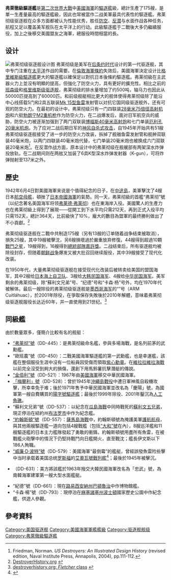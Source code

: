 {{Refimprove|time=2021-07-28T05:38:22+00:00}}
{{noteTA
|G1=Military
|G2=Shipname
|G3=Aero
|G4=地名
|1=zh-cn:衣阿华号战列舰 (BB-61); zh-tw:愛荷華號戰艦 (BB-61); zh-hk:艾奧瓦號戰艦 (BB-61);
|2=zh-cn:衣阿华; zh-tw:愛荷華; zh-hk:艾奧瓦;
}}
{{軍艦模板
|名稱 = 弗萊徹級[[File:US_Naval_Jack.svg|30px]]<br /><small>Fletcher class</small>
|圖片 = [[File:USS_Fletcher_(DD-445)_off_New_York,_1942.jpg|300px]]
|照片說明 = 1942年的“弗萊徹”號驅逐艦
|圖片2 = 
|照片說明2 = 
|艦種 = [[驅逐艦|驅逐艦]]
|艦名 = 
|擁有國 = *{{flagicon|USA}} [[美国海军|美国海军]]
*{{flagicon|Argentina|naval}} [[阿根廷海军|阿根廷海军]]
*{{flagicon|Brazil|naval}} [[巴西海军|巴西海军]]
*{{flagicon|Chile|naval}} [[智利海军|智利海军]]
*{{flagicon|Colombia|naval}} [[哥伦比亚海军|哥伦比亚海军]]
*{{flagicon|Greece|naval}} [[希腊海军|希腊海军]]
*{{flagicon|Italy|naval}} [[意大利海军|意大利海军]]
*{{flagicon|Japan|naval}} [[日本海上自卫队|日本海上自卫队]]
*{{flagicon|Mexico|naval}} [[墨西哥海军|墨西哥海军]]
*{{flagicon|Peru|naval}} [[秘鲁海军|秘鲁海军]]
*{{flagicon|Republic of Korea|naval}} [[韩国海军|韩国海军]]
*{{flagicon|Spain|naval}} [[西班牙海军|西班牙海军]]
*{{flagicon|Republic of China|naval}} [[中华民国海军|中华民国海军]]
*{{flagicon|Turkey|naval}} [[土耳其海军|土耳其海军]]
*{{flagicon|West Germany|naval}} [[西德海军|西德海军]]
|艦級 = 弗萊徹級
|代號 = 
|前型 = [[格里維斯級驅逐艦|格里維斯級驅逐艦]]
|次型 = [[艾倫·M·桑拿級驅逐艦|艾倫·M·桑拿級驅逐艦]]
|數量 = 175
|製造 = 
|下訂 = 
|造價 = 
|動工 = 1941年-1943年
|下水 = 1942年-1945年
|服役 = 1942年
|退役 = 1971年（美國海軍）<br>2001年（墨西哥海军）
|結局 = 
|除籍 = 
|狀態 = 
|綽號 = 
|榮譽 = 
|排水 = 
|標準 = 2050噸
|空載 = 
|滿載 = 2500噸
|長度 = 114.8米
|闊度 = 12米
|型寬 = 
|型深 = 
|吃水 = 5.3米
|燃料 = 
|鍋爐 = 
|引擎 = 
|出力 = 60000匹軸馬力
|極速 = 36.5節
|續航 = 4779 浬（15節）
|發電機 = 
|電力輸出 = 
|乘員 = 329人
|飛行 = 
|艦載機 = 
|裝備 = '''初始設計'''<br>5門單裝[[Mk12_5吋38倍徑砲|Mk12 5吋38倍徑砲]]<BR>2-5門双連裝[[波佛斯40毫米高射砲|波佛斯40毫米高射砲]]<br>7-12门[[厄利孔20毫米机炮|厄利孔20毫米机炮]]<br>2具五連裝[[Mk_15型魚雷|Mk 15型魚雷]]發射管<br>2架[[深水炸弹|深水炸弹]]投放轨<br>6具K型深水炸弹发射器（K-gun）
|裝甲 = 
|射控裝置 = 
|偵搜設備 = 
|電子設備 = 
|電戰系統 = 
|其它 = 
}}
'''弗萊徹級驅逐艦'''是[[第二次世界大戰|第二次世界大戰]]中[[美國海軍|美國海軍]]的[[驅逐艦|驅逐艦]]級，總計生產了175艘，是單一生產量最高的驅逐艦級，因此也常被當作二战美軍最具代表性的驅逐艦。弗莱彻级驱逐舰在众多方面都被认为性能优秀，胜任[[防空戰|防空]]、[[反潛作戰|反潜]]与水面作战各种任务，航程又足以覆盖美军舰队在太平洋上的行动。此級驅逐艦于二戰後大多仍繼續服役，加上之後移交美國盟友之海軍，總服役時間相當的長。

== 设计 ==
[[File:Fletcher-class_destroyer_technical_drawing_1954.jpg|弗莱彻级驱逐舰设计图]]
弗莱彻级是美军在[[限制海军军备条约|后条约时代]]设计的第一代驱逐舰，其中专门注重在[[太平洋|太平洋]]作战的需要。在[[倫敦海軍條約|倫敦海軍條約]]失效后，美國海軍決定设计比[[格里維斯級驅逐艦|格里維斯級驅逐艦]]更大的驅逐艦以確保足以對抗日本後條約驅逐艦。弗莱彻級在主武器火力上並沒有明顯的提高，但強化了防空火力，具有更好的擴充性。相比之前的[[班森级驱逐舰|班森级]]和[[格里維斯級驅逐艦|格里维斯级驱逐舰]]，弗莱彻级的排水量增加了约500吨，轴马力也因此从50000匹提高到了60000匹。和前级舰艇相比更大的舰体使得弗莱彻级除了能沿中心线搭载5门{{link-en|Mk 12型5英寸38倍径炮|5"/38 caliber gun}}和2具五联装[[Mk_15型鱼雷|Mk 15型鱼雷]]发射管以对抗它国同级驱逐舰外，还有可观的防空火力。在最初的设计中，弗莱彻级只有一门四联装[[28毫米75倍径高射机炮|28毫米75倍径高射机炮]]和六挺[[白朗寧M2重機槍|勃朗宁M2重机枪]]作为防空火力，在二战爆发后，面对日军航空兵的威胁，防空火力被逐渐加强到了两门双联装[[博福斯40毫米高射炮|博福斯40毫米高射炮]]和七门单装[[厄利孔20毫米机炮|厄利孔20毫米机炮]]。为了应对二战后期日军的[[神风敢死队|神风自杀式攻击]]，自1945年开始共有51艘弗莱彻级驱逐舰接受了进一步的防空火力改装，拆掉了舰艏鱼雷发射管和舰舯双联装40毫米炮，以两门四联装40毫米炮代替，七门单装20毫米炮也被换成六门双联装20毫米炮<ref>Friedman, Norman. ''US Destroyers: An Illustrated Design History'' (revised edition, Naval Institute Press, Annapolis, 2004), pp.111-112.</ref>。在反潜作战方面，原本设计中的弗莱彻级在舰艉部有两架深水炸弹投放轨，在二战期间则在两舷又加装了6具K型深水炸弹发射器（K-gun），可将炸弹抛射至137米之外。

== 歷史 ==
1942年6月4日對美國海軍来说是个值得紀念的日子，在[[中途島之役|中途島]]，美軍擊沈了4艘日本[[航空母艦|航空母艦]]，頓挫了[[日本帝國海軍|日本帝國海軍]]的氣勢。同一天，弗莱彻級的首艦“弗莱彻”號（以纪念著名美国海军将领[[弗萊德·弗萊徹|弗莱德·弗莱彻]]）也在東海岸入役。美國驚人的生產力也在弗莱彻級上得到了展現——從開工到下水平均只需212天，再到正式入役平均只需152天，總計364天，比前級快了10%，龐大的數目為盟軍的最终勝利做出了不小貢獻。<ref>[http://destroyerhistory.org/fletcherclass/ DestroyerHistory.org] {{webarchive|url=https://web.archive.org/web/20081206021258/http://www.destroyerhistory.org/fletcherclass/ |date=2008-12-06 }}</ref>

弗莱彻级驱逐舰在二戰中共制造175艘（另有13艘的订单随着战争结束被取消），損失25艘，其中19艘被擊沈，另6艘損壞過於嚴重放弃修復。44艘得到超過10顆[[戰鬥之星|戰鬥之星]]，19艘得到{{Link-en|海軍部隊嘉獎|Navy Unit Commendation}}，16艘得到[[總統單位表彰_(美國)|總統部隊嘉許獎]]。二战结束后，所有驱逐舰均被除役封存，但随着[[朝鲜战争|朝鲜战争]]爆发又被大批召回继续服役，其中39艘接受了现代化改装。

在1950年代，大量弗莱彻级驱逐舰在接受现代化改装后被转卖给美国的盟国海军，其中2艘给[[日本海上自衛隊|日本海上自卫队]]、3艘给[[大韓民國海軍|大韩民国海军]]、4艘给[[中華民國海軍|中华民国海军]]。美军剩余的弗莱彻级，除“蘇利文兄弟”号、“纪德”号和“卡森·杨”号外，均在1970年代被解体。最后一艘除役的弗莱彻级驱逐舰是[[墨西哥海军|墨西哥海军]]的“{{Link-en|約翰·羅傑斯號驅逐艦 (DD-574)|USS John Rodgers (DD-574)|庫伊特拉華克}}”号（ARM Cuitláhuac），於2001年除役，在爭取保存失敗後於2010年解體，意味着弗莱彻级驱逐舰服役长达近60年，并一直使用到21世纪。<ref name="fl">[http://destroyerhistory.org/fletcherclass/  destroyerhistory.org: ''Fletcher'' class] {{webarchive|url=https://web.archive.org/web/20081206021258/http://www.destroyerhistory.org/fletcherclass/ |date=2008-12-06 }}</ref>

== 同級艦 ==
由於數量眾多，僅簡介比較有名的舰艇：

*[[弗莱彻号驱逐舰_(DD-445)|“弗莱彻”號]]（DD-445）：是弗莱彻級命名艦，參與多場海戰，是名列前茅的武勳艦。
* “歐班農”號（DD-450）：二戰美國海軍驅逐艦的第一武勳艦，也是幸運艦，該艦在整個服役生涯中沒有一位船員因受傷而領取[[紫心勳章|紫心勳章]]。在[[維拉拉維拉海戰|維拉拉維拉海戰]]以前完全沒受到夠大的損傷，還創下用馬鈴薯抗擊潛艇的傳說。
*[[安陽號驅逐艦|“金佰利”號]]（DD-521）：1967年由[[美國海軍|美國海軍]]移交中華民國海軍。
*[[慶陽號驅逐艦|「梅蘭利」號]]（DD-528）：曾於1945年[[沖繩島戰役|沖繩島戰役]]中遭日軍神風自殺機攻擊，所幸幸免于难；後於1971年售予中華民國海軍並改名為「慶陽」號，為國軍第一艘自費購買的[[陽字號驅逐艦|陽字號驅逐艦]]；最後於1999年除役、2001年鑿沉為[[人工魚礁|人工魚礁]]。
* “蘇利文兄弟”號（DD-537）：以紀念在[[瓜島海戰|瓜島海戰]]中同時戰死的[[蘇利文兄弟|蘇利文五兄弟]]，現正停泊在紐約州[[布法罗市|布法罗市]]中作为紀念艦。
* [[約翰斯頓號驅逐艦|“約翰斯頓”號]]（DD-557）：[[薩馬島海戰|薩馬島海戰]]中，約翰斯頓號為掩護美軍[[护航航母|護航航母]]，與其他兩艘驅逐艦一道向包括4艘戰艦（包括[[大和號戰艦|“大和”號]]在內），8艘巡洋艦和11艘驅逐艦的日本主力艦隊發起了勇敢的衝鋒。約翰斯頓號用盡所有魚雷，在被戰艦火砲擊中的情況下仍堅持戰鬥向日艦開火，直至戰沈；艦長伊文斯以下186人殉職。
* [[威廉·D·波特号驱逐舰_(DD-579)|“威廉·D·波特”號]]（DD-579）：美國海軍“最倒霉”的艦艇，曾經誤發魚雷险些擊中当时承载着美国总统[[富兰克林·D·罗斯福|罗斯福]]的[[艾奧瓦號戰艦_(BB-61)|艾奧瓦號戰列艦]]<ref>{{cite news|title=二戰美軍最搞笑的驅逐艦 魚雷竟射向羅斯福|url=http://big5.huaxia.com/thjq/jsgoucheng/2010/06/1930072.html|publisher=華夏經緯網|date=2010-06-11|accessdate=2016-04-10|archive-date=2019-06-12|archive-url=https://web.archive.org/web/20190612093805/http://big5.huaxia.com/thjq/jsgoucheng/2010/06/1930072.html}}</ref>；最後於1945年被擊沉。
*{{Link-en|愛爾本號驅逐艦|USS Erben（DD-631)|「愛爾本」號}}（DD-631）：美方將該艦於1963年撥交大韓民國海軍改名為「忠武」號，為南韓海軍建軍第一艘大型水面艦艇。
* “紀德”號（DD-661）：現在[[路易西安納州|路易西安納州]][[巴頓魯治|巴頓魯治]]中作博物館艦。
* “卡森·楊”號（DD-793）：現停泊在[[麻塞諸塞州|麻塞諸塞州]][[波士頓|波士頓]]國家歷史公園中作紀念艦，供遊人參觀。

==參考資料==
<references />

{{佛萊契爾級驅逐艦}}
{{WWIIUSShips}}
{{美國海軍驅逐艦及驅逐領艦}}

[[Category:美国驱逐舰|Category:美国驱逐舰]]
[[Category:美國海軍軍艦艦級|Category:美國海軍軍艦艦級]]
[[Category:驱逐舰舰级|Category:驱逐舰舰级]]
[[Category:弗萊徹級驅逐艦|Category:弗萊徹級驅逐艦]]
